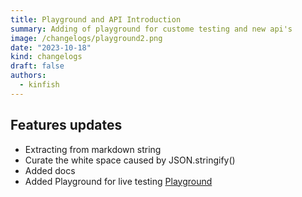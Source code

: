 ```yaml
---
title: Playground and API Introduction
summary: Adding of playground for custome testing and new api's
image: /changelogs/playground2.png
date: "2023-10-18"
kind: changelogs
draft: false
authors:
  - kinfish
---
```



## Features updates
- Extracting from markdown string
- Curate the white space caused by JSON.stringify()
- Added docs
- Added Playground for live testing [Playground](/playground)